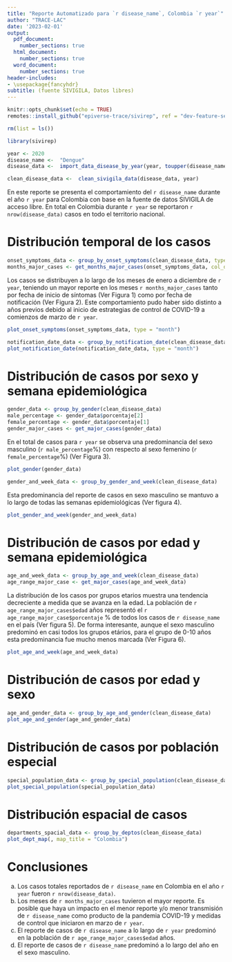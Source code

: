 ```yaml
---
title: "Reporte Automatizado para `r disease_name`, Colombia `r year`"
author: "TRACE-LAC"
date: '2023-02-01'
output:
  pdf_document: 
    number_sections: true
  html_document:
    number_sections: true
  word_document: 
    number_sections: true
header-includes:
- \usepackage{fancyhdr}
subtitle: (fuente SIVIGILA, Datos libres)
---
```


```r
knitr::opts_chunk$set(echo = TRUE)
remotes::install_github("epiverse-trace/sivirep", ref = "dev-feature-sections-bsreport")

rm(list = ls())

library(sivirep)
```

```r
year <- 2020
disease_name <-  "Dengue"
disease_data <-  import_data_disease_by_year(year, toupper(disease_name))
```

```r
clean_disease_data <-  clean_sivigila_data(disease_data, year)
```

\pagenumbering{gobble}
\pagenumbering{arabic}

En este reporte se presenta el comportamiento del `r disease_name` durante el año `r year` para Colombia con base en la fuente de datos SIVIGILA de acceso libre.
En total en Colombia durante `r year` se reportaron `r nrow(disease_data)` casos en todo el territorio nacional. 


# Distribución temporal de los casos 

```r

onset_symptoms_data <- group_by_onset_symptoms(clean_disease_data, type = "month") 
months_major_cases <- get_months_major_cases(onset_symptoms_data, col_dates = "ini_sin")

```

Los casos se distribuyen a lo largo de los meses de enero a diciembre de `r year`, teniendo un mayor reporte en los meses `r months_major_cases` tanto por fecha de inicio de síntomas (Ver Figura 1) como por fecha de notificación (Ver Figura 2). Este comportamiento pudo haber sido distinto a años previos debido al inicio de estrategias de control de COVID-19 a comienzos de marzo de `r year`.

```r
plot_onset_symptoms(onset_symptoms_data, type = "month")
```
```r

notification_date_data <- group_by_notification_date(clean_disease_data, type = "month")
plot_notification_date(notification_date_data, type = "month")

```

# Distribución de casos por sexo y semana epidemiológica

```r
gender_data <- group_by_gender(clean_disease_data)
male_percentage <- gender_data$porcentaje[2]
female_percentage <- gender_data$porcentaje[1]
gender_major_cases <- get_major_cases(gender_data)
```

En el total de casos para `r year` se observa una predominancia del sexo masculino (`r male_percentage`%) con respecto al sexo femenino (`r female_percentage`%) (Ver Figura 3).

```r
plot_gender(gender_data)
```

```r
gender_and_week_data <- group_by_gender_and_week(clean_disease_data)
```

Esta predominancia del reporte de casos en sexo masculino se mantuvo a lo largo de todas las semanas epidemiológicas (Ver figura 4).

```r
plot_gender_and_week(gender_and_week_data)
```

# Distribución de casos por edad y semana epidemiológica

```r
age_and_week_data <- group_by_age_and_week(clean_disease_data)
age_range_major_case <- get_major_cases(age_and_week_data)
```

La distribución de los casos por grupos etarios muestra una tendencia decreciente a medida que se avanza en la edad. La población de `r age_range_major_cases$edad` años representó el   `r  age_range_major_case$porcentaje` % de todos los casos de `r disease_name` en el país (Ver figura 5).
De forma interesante, aunque el sexo masculino predominó en casi todos los grupos etários,  para el grupo de 0-10 años esta predominancia fue mucho menos marcada (Ver Figura 6).

```r
plot_age_and_week(age_and_week_data)
```

# Distribución de casos por edad y sexo
```r
age_and_gender_data <- group_by_age_and_gender(clean_disease_data)
plot_age_and_gender(age_and_gender_data)
```

# Distribución de casos por población especial
```r
special_population_data <- group_by_special_population(clean_disease_data)
plot_special_population(special_population_data)
```

# Distribución espacial de casos

```r
departments_spacial_data <- group_by_deptos(clean_disease_data)
plot_dept_map(, map_title = "Colombia")
```

# Conclusiones
a. Los casos totales reportados de `r disease_name` en Colombia en el año `r year` fueron `r nrow(disease_data)`.
b. Los meses de `r months_major_cases` tuvieron el mayor reporte. Es posible que haya un impacto en el menor reporte y/o menor transmisión de `r disease_name` como producto de la pandemia COVID-19 y medidas de control que iniciaron en marzo de `r year`.
c. El reporte de casos de `r disease_name` a lo largo de `r year` predominó en la población de `r age_range_major_cases$edad` años.
d. El reporte de casos de `r disease_name` predominó a lo largo del año en el sexo masculino.
